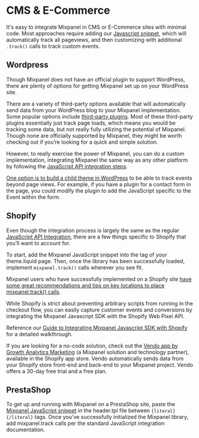 
# CMS & E-Commerce

It's easy to integrate Mixpanel in CMS or E-Commerce sites with minimal code. Most approaches require adding our [Javascript snippet](/docs/quickstart/connect-your-data), which will automatically track all pageviews, and then customizing with additional `.track()` calls to track custom events.

## Wordpress
Though Mixpanel does not have an official plugin to support WordPress, there are plenty of options for getting Mixpanel set up on your WordPress site.

There are a variety of third-party options available that will automatically send data from your WordPress blog to your Mixpanel implementation. Some popular options include [third-party plugins](https://wordpress.org/plugins/tags/mixpanel/). Most of these third-party plugins essentially just track page loads, which means you would be tracking some data, but not really fully utilizing the potential of Mixpanel. Though none are officially supported by Mixpanel, they might be worth checking out if you’re looking for a quick and simple solution.

However, to really exercise the power of Mixpanel, you can do a custom implementation, integrating Mixpanel the same way as any other platform by following the [JavaScript API integration steps](/docs/tracking-methods/sdks/javascript).

[One option is to build a child theme in WordPress](https://codex.wordpress.org/Child_Themes) to be able to track events beyond page views. For example, if you have a plugin for a contact form in the page, you could modify the plugin to add the JavaScript specific to the Event within the form.

## Shopify
<Cards>
  <Cards.Card icon title="Integration Guide" href="/docs/tracking-methods/integrations/shopify" />
</Cards>

Even though the integration process is largely the same as the regular [JavaScript API Integration](/docs/tracking-methods/sdks/javascript), there are a few things specific to Shopify that you’ll want to account for.

To start, add the Mixpanel JavaScript snippet into the tag of your theme.liquid page. Then, once the library has been successfully loaded, implement `mixpanel.track()` calls wherever you see fit.

Mixpanel users who have successfully implemented on a Shopify site [have some great recommendations and tips on key locations to place mixpanel.track() calls](https://stackoverflow.com/questions/28160415/shopify-mixpanel-integration/34442476#34442476).

While Shopify is strict about preventing arbitrary scripts from running in the checkout flow, you can easily capture customer events and conversions by integrating the Mixpanel Javascript SDK with the Shopify Web Pixel API. 

Reference our [Guide to Integrating Mixpanel Javascript SDK with Shopify](/docs/tracking-methods/integrations/shopify) for a detailed walkthrough.

If you are looking for a no-code solution, check out the [Vendo app by Growth Analytics Marketing](https://mixpanel.com/partners/integrations/vendo) (a Mixpanel solution and technology partner), available in the Shopify app store. Vendo automatically sends data from your Shopify store front-end and back-end to your Mixpanel project. Vendo offers a 30-day free trial and a free plan.


## PrestaShop
To get up and running with Mixpanel on a PrestaShop site, paste the [Mixpanel JavaScript snippet](/docs/tracking-methods/sdks/javascript) in the header.tpl file between `{literal} {/literal}` tags. Once you’ve successfully initialized the Mixpanel library, add mixpanel.track calls per the standard JavaScript integration documentation.
